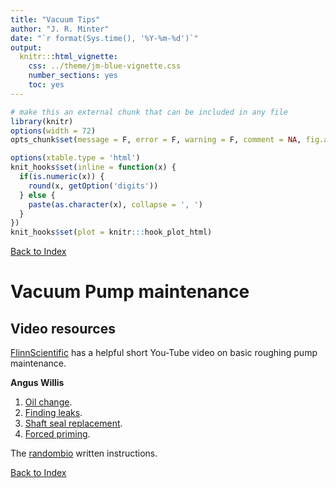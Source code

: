 ```yaml
---
title: "Vacuum Tips"
author: "J. R. Minter"
date: "`r format(Sys.time(), '%Y-%m-%d')`"
output:
  knitr:::html_vignette:
    css: ../theme/jm-blue-vignette.css
    number_sections: yes
    toc: yes
---
```


```r
# make this an external chunk that can be included in any file
library(knitr)
options(width = 72)
opts_chunk$set(message = F, error = F, warning = F, comment = NA, fig.align = 'center', dpi = 100, tidy = F, cache.path = '.cache/', fig.path = 'figure/')

options(xtable.type = 'html')
knit_hooks$set(inline = function(x) {
  if(is.numeric(x)) {
    round(x, getOption('digits'))
  } else {
    paste(as.character(x), collapse = ', ')
  }
})
knit_hooks$set(plot = knitr:::hook_plot_html)
```


[Back to Index](../README.html)

# Vacuum Pump maintenance

## Video resources

[FlinnScientific](https://www.youtube.com/watch?v=bxALRiN1_Tk) has a helpful
short You-Tube video on basic roughing pump maintenance.

**Angus Willis**

1. [Oil change](https://www.youtube.com/watch?v=hAXxhfei1SQ).
2. [Finding leaks](https://www.youtube.com/watch?v=z87pe-NjS8k).
3. [Shaft seal replacement](https://www.youtube.com/watch?v=gQ0rLPPDGqI).
4. [Forced priming](https://www.youtube.com/watch?v=EmWvEeelps0).




The [randombio](http://www.randombio.com/e2m30.html) written instructions.

[Back to Index](../README.html)
